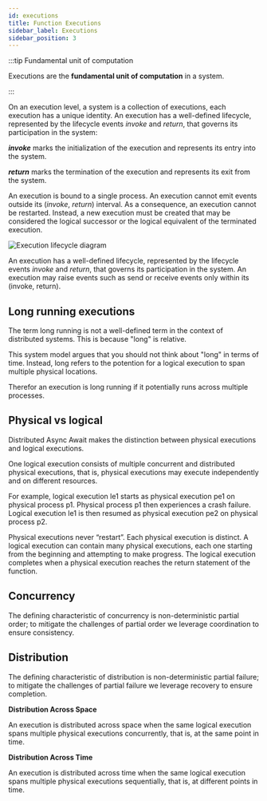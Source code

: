 ```yaml
---
id: executions
title: Function Executions
sidebar_label: Executions
sidebar_position: 3
---
```



:::tip Fundamental unit of computation

Executions are the **fundamental unit of computation** in a system.

:::

On an execution level, a system is a collection of executions, each execution has a unique identity.
An execution has a well-defined lifecycle, represented by the lifecycle events _invoke_ and _return_, that governs its participation in the system:

**_invoke_** marks the initialization of the execution and represents its entry into the system.

**_return_** marks the termination of the execution and represents its exit from the system.

An execution is bound to a single process.
An execution cannot emit events outside its (_invoke_, _return_) interval.
As a consequence, an execution cannot be restarted.
Instead, a new execution must be created that may be considered the logical successor or the logical equivalent of the terminated execution.

<LabeledDiagram>
  <img src="/img/execution-lifecycle.svg" alt="Execution lifecycle diagram" />
</LabeledDiagram>

An execution has a well-defined lifecycle, represented by the lifecycle events _invoke_ and _return_, that governs its participation in the system.
An execution may raise events such as send or receive events only within its (invoke, return).

## Long running executions

The term long running is not a well-defined term in the context of distributed systems.
This is because "long" is relative.

This system model argues that you should not think about "long" in terms of time.
Instead, long refers to the potention for a logical execution to span multiple physical locations.

Therefor an execution is long running if it potentially runs across multiple processes.

## Physical vs logical

Distributed Async Await makes the distinction between physical executions and logical executions.

One logical execution consists of multiple concurrent and distributed physical executions, that is, physical executions may execute independently and on different resources.

For example, logical execution le1 starts as physical execution pe1 on physical process p1.
Physical process p1 then experiences a crash failure.
Logical execution le1 is then resumed as physical execution pe2 on physical process p2.

Physical executions never “restart”.
Each physical execution is distinct.
A logical execution can contain many physical executions, each one starting from the beginning and attempting to make progress.
The logical execution completes when a physical execution reaches the return statement of the function.

## Concurrency

The defining characteristic of concurrency is non-deterministic partial order; to mitigate the challenges of partial order we leverage coordination to ensure consistency.

## Distribution

The defining characteristic of distribution is non-deterministic partial failure; to mitigate the challenges of partial failure we leverage recovery to ensure completion.

**Distribution Across Space**

An execution is distributed across space when the same logical execution spans multiple physical executions concurrently, that is, at the same point in time.

**Distribution Across Time**

An execution is distributed across time when the same logical execution spans multiple physical executions sequentially, that is, at different points in time.
